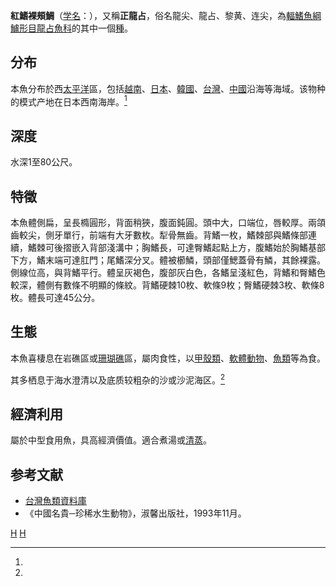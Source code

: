 {{Speciesbox 
| genus = Lethrinus
| species = haematopterus
| image = Naturalis Biodiversity Center - RMNH.ART.459 - Lethrinus haematopterus Temminck and Schlegel - Kawahara Keiga - 1823 - 1829 - Siebold Collection - pencil drawing - water colour.jpeg
| status = NE
| status_system = IUCN3.1 
| authority = [[Temminck|Temminck]] & [[Schlegel|Schlegel]], 1884<ref name='id7472'>{{cite web| url =http://www.bioinfo.cn/db05/BjdwSpecies.php?action=view&id=7472| title =红鳍裸颊鲷| work =中国动物物种编目数据库| publisher =中国科学院微生物研究所| author =中国科学院动物研究所| accessdate =2009-04-16| deadurl =yes| archiveurl =https://web.archive.org/web/20160305045913/http://www.bioinfo.cn/db05/BjdwSpecies.php?action=view&id=7472| archivedate =2016-03-05}}</ref>
| synonyms = *''Lethrinus richardsoni''<br /><small>Günther, 1859</small>
}}
'''紅鰭裸頰鯛'''（[[学名|学名]]：{{lang|la|''Lethrinus haematopterus''}}），又稱'''正龍占'''，俗名龍尖、龍占、黎黄、连尖，為[[輻鰭魚綱|輻鰭魚綱]][[鱸形目|鱸形目]][[龍占魚科|龍占魚科]]的其中一個[[種|種]]。

==分布==
本魚分布於西[[太平洋|太平洋]]區，包括[[越南|越南]]、[[日本|日本]]、[[韓國|韓國]]、[[台灣|台灣]]、[[中國|中國]]沿海等海域。该物种的模式产地在日本西南海岸。<ref name='id7472'/>

==深度==
水深1至80公尺。

==特徵==
本魚體側扁，呈長橢圓形，背面稍狹，腹面鈍圓。頭中大，口端位，唇較厚。兩頜齒較尖，側牙單行，前端有大牙數枚。犁骨無齒。背鰭一枚，鰭棘部與鰭條部連續，鰭棘可後摺嵌入背部淺溝中；胸鰭長，可達臀鰭起點上方，腹鰭始於胸鰭基部下方，鰭末端可達肛門；尾鰭深分叉。體被櫛鱗，頭部僅鰓蓋骨有鱗，其餘裸露。側線位高，與背鰭平行。體呈灰褐色，腹部灰白色，各鰭呈淺紅色，背鰭和臀鰭色較深，體側有數條不明顯的條紋。背鰭硬棘10枚、軟條9枚；臀鰭硬棘3枚、軟條8枚。體長可達45公分。

==生態==
本魚喜棲息在岩礁區或[[珊瑚礁|珊瑚礁]]區，屬肉食性，以[[甲殼類|甲殼類]]、[[軟體動物|軟體動物]]、[[魚類|魚類]]等為食。

其多栖息于海水澄清以及底质较粗杂的沙或沙泥海区。<ref name='id7472'/>

==經濟利用==
屬於中型食用魚，具高經濟價值。適合煮湯或[[清蒸|清蒸]]。

==参考文献==
{{reflist}}
*[http://fishdb.sinica.edu.tw/ 台灣魚類資料庫] {{Wayback|url=http://fishdb.sinica.edu.tw/ |date=20160304193340 }}
*《中國名貴─珍稀水生動物》，淑馨出版社，1993年11月。
{{Taxonbar}}

[[Category:食用鱼|H]]
[[Category:裸頰鯛屬|H]]